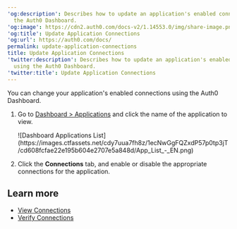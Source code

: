 ---
'og:description': Describes how to update an application's enabled connections using
  the Auth0 Dashboard.
'og:image': https://cdn2.auth0.com/docs-v2/1.14553.0/img/share-image.png
'og:title': Update Application Connections
'og:url': https://auth0.com/docs/
permalink: update-application-connections
title: Update Application Connections
'twitter:description': Describes how to update an application's enabled connections
  using the Auth0 Dashboard.
'twitter:title': Update Application Connections
---
You can change your application's enabled connections using the <Tooltip tip="Auth0 Dashboard: Auth0's main product to configure your services." cta="View Glossary" href="/docs/glossary?term=Auth0+Dashboard">Auth0 Dashboard</Tooltip>.

1. Go to [Dashboard > Applications](https://manage.auth0.com/#/applications) and click the name of the application to view.

   <Frame>![Dashboard Applications List](https://images.ctfassets.net/cdy7uua7fh8z/1ecNwGgFQZxdP57p0tp3jT/cd608fcfae22e195b604e2707e5a848d/App_List_-_EN.png)</Frame>
2. Click the **Connections** tab, and enable or disable the appropriate connections for the application.

## Learn more

* [View Connections](/docs/authenticate/identity-providers/view-connections)
* [Verify Connections](/docs/troubleshoot/basic-issues/verify-connections)
